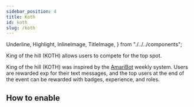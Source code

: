 ```yaml
---
sidebar_position: 4
title: Koth
id: koth
slug: /koth
---
```


  Underline,
  Highlight,
  InlineImage,
  TitleImage,
} from "./../../components";

King of the hill (KOTH) allows users to compete for the top spot.

<Underline />

King of the hill (KOTH) was inspired by the <Highlight>[AmariBot](https://amaribot.com)</Highlight> weekly system. Users are rewarded exp for their text messages, and the top users at the end of the event can be rewarded with badges, experience, and roles.

## How to enable

